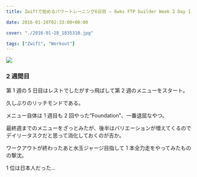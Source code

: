 ```yaml
---
title: Zwiftで始めるパワートレーニング6日目 – 6wks FTP builder Week 2 Day 1

date: 2016-01-28T02:33:00+00:00

cover: "./2016-01-28_1835310.jpg"

tags: ["Zwift", "Workout"]
---
```


![ ](./2016-01-28_1835310.jpg)

### 2 週間目

第 1 週の 5 日目はレストでしたがすっ飛ばして第 2 週のメニューをスタート。

久しぶりのリッチモンドである。

メニュー自体は 1 週目も 2 回やった&#8221;Foundation&#8221;、一番退屈なやつ。

最終週までのメニューをざっとみたが、後半はバリエーションが増えてくるのでデイリータスクだと思って消化しておくのが吉か。

ワークアウトが終わったあと水玉ジャージ目指して 1 本全力走をやってみたものの撃沈。

1 位は日本人だった…

<Amzn asin="490531500X" />
